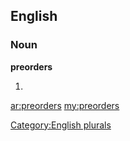 ==English==

===Noun===
'''preorders'''

# {{plural of|[[preorder]]}}

[[Category:English plurals]]

[[ar:preorders]]
[[my:preorders]]